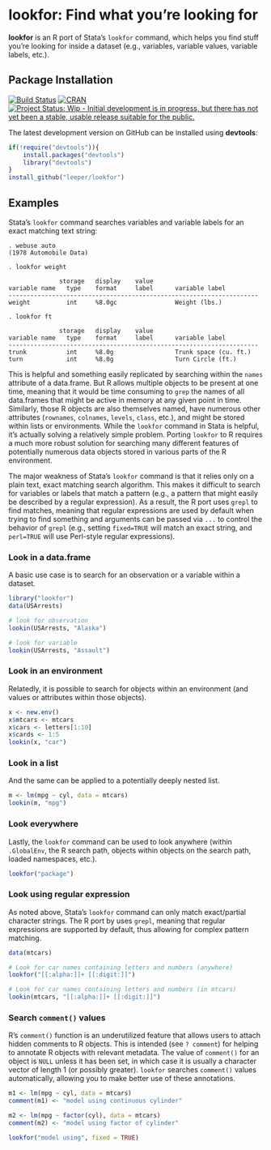 # lookfor: Find what you're looking for #

**lookfor** is an R port of Stata's `lookfor` command, which helps you find stuff you're looking for inside a dataset (e.g., variables, variable values, variable labels, etc.).

## Package Installation ##

[![Build Status](https://travis-ci.org/leeper/lookfor.png?branch=master)](https://travis-ci.org/leeper/lookfor)
[![CRAN](http://www.r-pkg.org/badges/version/lookfor)](http://cran.r-project.org/web/packages/lookfor/)
[![Project Status: Wip - Initial development is in progress, but there has not yet been a stable, usable release suitable for the public.](http://www.repostatus.org/badges/0.1.0/wip.svg)](http://www.repostatus.org/#wip)

The latest development version on GitHub can be installed using **devtools**:

```R
if(!require("devtools")){
    install.packages("devtools")
    library("devtools")
}
install_github("leeper/lookfor")
```

## Examples ##

Stata's `lookfor` command searches variables and variable labels for an exact matching text string:

```
. webuse auto
(1978 Automobile Data)

. lookfor weight

              storage   display    value
variable name   type    format     label      variable label
---------------------------------------------------------------------
weight          int     %8.0gc                Weight (lbs.)

. lookfor ft

              storage   display    value
variable name   type    format     label      variable label
---------------------------------------------------------------------
trunk           int     %8.0g                 Trunk space (cu. ft.)
turn            int     %8.0g                 Turn Circle (ft.)
```

This is helpful and something easily replicated by searching within the `names` attribute of a data.frame. But R allows multiple objects to be present at one time, meaning that it would be time consuming to `grep` the names of all data.frames that might be active in memory at any given point in time. Similarly, those R objects are also themselves named, have numerous other attributes (`rownames`, `colnames`, `levels`, `class`, etc.), and might be stored within lists or environments. While the `lookfor` command in Stata is helpful, it's actually solving a relatively simple problem. Porting `lookfor` to R requires a much more robust solution for searching many different features of potentially numerous data objects stored in various parts of the R environment.

The major weakness of Stata's `lookfor` command is that it relies only on a plain text, exact matching search algorithm. This makes it difficult to search for variables or labels that match a pattern (e.g., a pattern that might easily be described by a regular expression). As a result, the R port uses `grepl` to find matches, meaning that regular expressions are used by default when trying to find something and arguments can be passed via `...` to control the behavior of `grepl` (e.g., setting `fixed=TRUE` will match an exact string, and `perl=TRUE` will use Perl-style regular expressions).

### Look in a data.frame ###

A basic use case is to search for an observation or a variable within a dataset.

```r
library("lookfor")
data(USArrests)

# look for observation
lookin(USArrests, "Alaska")

# look for variable
lookin(USArrests, "Assault")
```


### Look in an environment ###

Relatedly, it is possible to search for objects within an environment (and values or attributes within those objects).

```r
x <- new.env()
x$mtcars <- mtcars
x$cars <- letters[1:10]
x$cards <- 1:5
lookin(x, "car")
```


### Look in a list ###

And the same can be applied to a potentially deeply nested list.

```r
m <- lm(mpg ~ cyl, data = mtcars)
lookin(m, "mpg")
```


### Look everywhere ###

Lastly, the `lookfor` command can be used to look anywhere (within `.GlobalEnv`, the R search path, objects within objects on the search path, loaded namespaces, etc.).

```r
lookfor("package")
```

### Look using regular expression ###

As noted above, Stata's `lookfor` command can only match exact/partial character strings. The R port by uses `grepl`, meaning that regular expressions are supported by default, thus allowing for complex pattern matching.

```r
data(mtcars)

# Look for car names containing letters and numbers (anywhere)
lookfor("[[:alpha:]]+ [[:digit:]]")

# Look for car names containing letters and numbers (in mtcars)
lookin(mtcars, "[[:alpha:]]+ [[:digit:]]")
```

### Search `comment()` values ###

R's `comment()` function is an underutilized feature that allows users to attach hidden comments to R objects. This is intended (see `? comment`) for helping to annotate R objects with relevant metadata. The value of `comment()` for an object is `NULL` unless it has been set, in which case it is usually a character vector of length 1 (or possibly greater). `lookfor` searches `comment()` values automatically, allowing you to make better use of these annotations.

```r
m1 <- lm(mpg ~ cyl, data = mtcars)
comment(m1) <- "model using continuous cylinder"

m2 <- lm(mpg ~ factor(cyl), data = mtcars)
comment(m2) <- "model using factor of cylinder"

lookfor("model using", fixed = TRUE)
```

